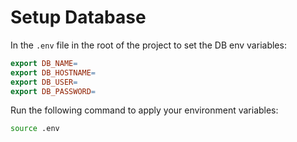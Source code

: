 # Setup Database

In the `.env` file in the root of the project to set the DB env variables:

```makefile
export DB_NAME=
export DB_HOSTNAME=
export DB_USER=
export DB_PASSWORD=
```

Run the following command to apply your environment variables:

```bash
source .env
```
